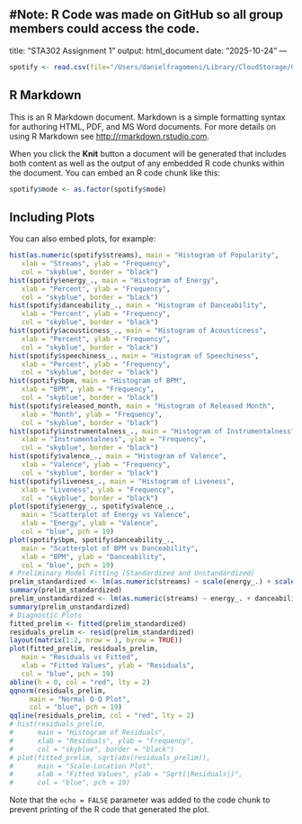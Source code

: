 #Note: R Code was made on GitHub so all group members could access the code.
---
title: "STA302 Assignment 1"
output: html_document
date: "2025-10-24"
---
  
  ```r
spotify <- read.csv(file="/Users/danielfragomeni/Library/CloudStorage/OneDrive-UniversityofToronto/spotify-2023.csv", header=T)
```

## R Markdown

This is an R Markdown document. Markdown is a simple formatting syntax for authoring HTML, PDF, and MS Word documents. For more details on using R Markdown see <http://rmarkdown.rstudio.com>.

When you click the **Knit** button a document will be generated that includes both content as well as the output of any embedded R code chunks within the document. You can embed an R code chunk like this:
  
  ```r
spotify$mode <- as.factor(spotify$mode)
```

## Including Plots

You can also embed plots, for example:
  
  ```r
hist(as.numeric(spotify$streams), main = "Histogram of Popularity",
     xlab = "Streams", ylab = "Frequency",
     col = "skyblue", border = "black")
hist(spotify$energy_., main = "Histogram of Energy",
     xlab = "Percent", ylab = "Frequency",
     col = "skyblue", border = "black")
hist(spotify$danceability_., main = "Histogram of Danceability",
     xlab = "Percent", ylab = "Frequency",
     col = "skyblue", border = "black")
hist(spotify$acousticness_., main = "Histogram of Acousticness",
     xlab = "Percent", ylab = "Frequency",
     col = "skyblue", border = "black")
hist(spotify$speechiness_., main = "Histogram of Speechiness",
     xlab = "Percent", ylab = "Frequency",
     col = "skyblue", border = "black")
hist(spotify$bpm, main = "Histogram of BPM",
     xlab = "BPM", ylab = "Frequency",
     col = "skyblue", border = "black")
hist(spotify$released_month, main = "Histogram of Released Month",
     xlab = "Month", ylab = "Frequency",
     col = "skyblue", border = "black")
hist(spotify$instrumentalness_., main = "Histogram of Instrumentalness",
     xlab = "Instrumentalness", ylab = "Frequency",
     col = "skyblue", border = "black")
hist(spotify$valence_., main = "Histogram of Valence",
     xlab = "Valence", ylab = "Frequency",
     col = "skyblue", border = "black")
hist(spotify$liveness_., main = "Histogram of Liveness",
     xlab = "Liveness", ylab = "Frequency",
     col = "skyblue", border = "black")
plot(spotify$energy_., spotify$valence_., 
     main = "Scatterplot of Energy vs Valence",
     xlab = "Energy", ylab = "Valence",
     col = "blue", pch = 19)
plot(spotify$bpm, spotify$danceability_., 
     main = "Scatterplot of BPM vs Danceability",
     xlab = "BPM", ylab = "Danceability",
     col = "blue", pch = 19)
# Preliminary Model Fitting (Standardized and Unstandardized)
prelim_standardized <- lm(as.numeric(streams) ~ scale(energy_.) + scale(danceability_.) + scale(acousticness_.) + scale(speechiness_.) + scale(bpm) + scale(instrumentalness_.) + scale(valence_.) + scale(liveness_.) + mode, data = spotify)
summary(prelim_standardized)
prelim_unstandardized <- lm(as.numeric(streams) ~ energy_. + danceability_. + acousticness_. + speechiness_. + bpm + instrumentalness_. + valence_. + liveness_. + mode, data = spotify)
summary(prelim_unstandardized)
# Diagnostic Plots
fitted_prelim <- fitted(prelim_standardized)
residuals_prelim <- resid(prelim_standardized)
layout(matrix(1:2, nrow = 1, byrow = TRUE))
plot(fitted_prelim, residuals_prelim,
     main = "Residuals vs Fitted",
     xlab = "Fitted Values", ylab = "Residuals",
     col = "blue", pch = 19)
abline(h = 0, col = "red", lty = 2)
qqnorm(residuals_prelim,
       main = "Normal Q-Q Plot",
       col = "blue", pch = 19)
qqline(residuals_prelim, col = "red", lty = 2)
# hist(residuals_prelim,
#      main = "Histogram of Residuals",
#      xlab = "Residuals", ylab = "Frequency",
#      col = "skyblue", border = "black")
# plot(fitted_prelim, sqrt(abs(residuals_prelim)),
#      main = "Scale-Location Plot",
#      xlab = "Fitted Values", ylab = "Sqrt(|Residuals|)",
#      col = "blue", pch = 19)
```

Note that the `echo = FALSE` parameter was added to the code chunk to prevent printing of the R code that generated the plot.
